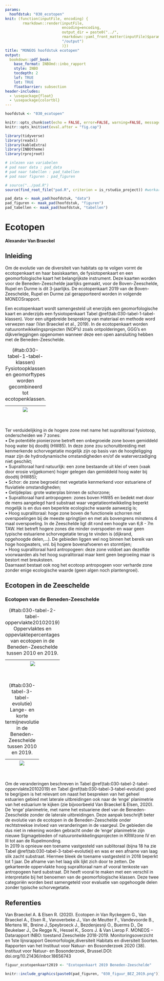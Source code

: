 ```yaml
---
params:
  hoofdstuk: "030_ecotopen"
knit: (function(inputFile, encoding) {
        rmarkdown::render(inputFile,
                          encoding=encoding,
                          output_dir = paste0("../", 
                          rmarkdown::yaml_front_matter(inputFile)$params$hoofdstuk, 
                          "/output")
                          )})
title: "MONEOS hoofdstuk ecotopen"
output:
  bookdown::pdf_book:
    base_format: INBOmd::inbo_rapport
    style: INBO
    tocdepth: 2
    lof: TRUE
    lot: TRUE
    floatbarrier: subsection
header-includes: 
  - \usepackage{float}
  - \usepackage{colortbl}
---
```



```r

hoofdstuk <- "030_ecotopen"

```


```r

knitr::opts_chunk$set(echo = FALSE, error=FALSE, warning=FALSE, message=FALSE, cache=FALSE, fig.showtext = TRUE, dpi = 300, fig.pos = "H", out.extra = '')
knitr::opts_knit$set(eval.after = "fig.cap")

```


```r

library(tidyverse)
library(readxl)
library(kableExtra)
library(INBOtheme)
library(rprojroot)

```


```r

# inlezen van variabelen
# pad naar data : pad_data
# pad naar tabellen : pad_tabellen
# pad naar figuren : pad_figuren

# source("../pad.R")
source(find_root_file("pad.R", criterion = is_rstudio_project)) #workaround pc Gunther

pad_data <- maak_pad(hoofdstuk, "data")
pad_figuren <- maak_pad(hoofdstuk, "figuren")
pad_tabellen <- maak_pad(hoofdstuk, "tabellen")

```


# Ecotopen


__Alexander Van Braeckel__


## Inleiding

Om de evolutie van de diversiteit van habitats op te volgen vormt de ecotopenkaart en haar basiskaarten, de fysiotopenkaart en een geomorfologische kaart het belangrijkste instrument. Deze kaarten worden voor de Beneden-Zeeschelde jaarlijks gemaakt, voor de Boven-Zeeschelde, Rupel en Durme is dit 3-jaarlijks. De ecotopenkaart 2019 van de Boven-Zeeschelde, Rupel en Durme zal gerapporteerd worden in volgende MONEOSrapport. 

Een ecotopenkaart wordt samengesteld uit enerzijds een geomorfologische kaart en anderzijds een fysiotopenkaart Tabel \@ref(tab:030-tabel-1-tabel-klassen). Voor een uitgebreide bespreking van materiaal en methode word verwezen naar (Van Braeckel et al., 2019). In de ecotopenkaart worden natuurontwikkelingsprojecten (NOP’s) zoals ontpolderingen, GGG’s en dijkverleggingen opgenomen wanneer deze een open aansluiting hebben met de Beneden-Zeeschelde. 

Table: (\#tab:030-tabel-1-tabel-klassen) Fysiotoopklassen en geomorftypes worden gecombineerd tot ecotopenklassen.

| \arrayrulecolor{white} ![](`r paste0(pad_tabellen, "030_tabel_1_tabel_klassen.png")`){out.width="100%"} |
| -- |

<br/>


Ter verduidelijking in de hogere zone met name het supralitoraal fysiotoop, onderscheiden we 7 zones:   
•	De potentiële pionierzone betreft een onbegroeide zone boven gemiddeld hoog water bij doodtij (HW85). In deze zone zou schoruitbreiding met kenmerkende schorvegetatie mogelijk zijn op basis van de hoogteligging maar zijn de hydrodynamische omstandigheden en/of de waterverzadiging niet geschikt;  
•	Supralitoraal hard natuurlijk: een zone bestaande uit klei of veen (vaak door erosie vrijgekomen) hoger gelegen dan gemiddeld hoog water bij doodtij (HW85);  
•	Schor: de zone begroeid met vegetatie kenmerkend voor estuariene of fluviatiele omstandigheden;  
•	Getijdeplas: grote waterplas binnen de schorzone;  
•	Supralitoraal hard antropogeen: zones boven HW85 en bedekt met door de mens aangelegd hard substraat waar vegetatieontwikkeling beperkt mogelijk is en dus een beperkte ecologische waarde aanwezig is;  
•	Hoog supralitoraal: hoge zone boven de functionele schorren met overspoelingen bij de meeste springtijen en met als bovengrens minstens 4 maal overspoeling. In de Zeeschelde ligt dit rond een hoogte van 6,8 - 7m TAW. Het betreft hogere zones die minder overspoelen en waar geen typische estuariene schorvegetatie terug te vinden is (dijkrand, opgehoogde delen,…). De gebieden liggen wel nog binnen het bereik van hoge hoogwaters, vnl. bij hogere bovenafvoeren en stormtijen;  
•	Hoog supralitoraal hard antropogeen: deze zone voldoet aan dezelfde voorwaarden als het hoog supralitoraal maar kent geen begroeiing maar is bestort met breuksteen.  
Daarnaast bestaat ook nog het ecotoop antropogeen voor verharde zone zonder enige ecologische waarde (geen algen noch plantengroei).

<!-- \newpage -->

## Ecotopen in de Zeeschelde

### Ecotopen van de Beneden-Zeeschelde

Table: (\#tab:030-tabel-2-tabel-oppervlakte20102019) Oppervlaktes en oppevlaktepercentages van ecotopen in de Beneden-Zeeschelde tussen 2010 en 2019.

| \arrayrulecolor{white} ![](`r paste0(pad_tabellen, "030_tabel_2_Oppervlakte2010_2019.PNG")`){out.width="100%"} |
| -- |

<br/>


Table: (\#tab:030-tabel-3-tabel-evolutie) Lange- en korte termijnevolutie in de Beneden-Zeeschelde tussen 2010 en 2019.

| \arrayrulecolor{white} ![](`r paste0(pad_tabellen, "030_tabel_3_evolutie.PNG")`){out.width="100%"} |
| -- |

<br/>


Om de veranderingen beschreven in Tabel \@ref(tab:030-tabel-2-tabel-oppervlakte20102019) en Tabel \@ref(tab:030-tabel-3-tabel-evolutie) goed te begrijpen is het relevant om naast het bespreken van het geheel estuarien gebied met laterale uitbreidingen ook naar de ‘enge’ planimetrie van het estuarium te kijken (zie bijvoorbeeld Van Braeckel & Elsen, 2020). De ‘enge’ planimetrie, met name het estuariene deel van de Beneden-Zeeschelde zonder de laterale uitbreidingen. Deze aanpak beschrijft beter de evolutie van de ecotopen in de Beneden-Zeeschelde onder rechtstreekse invloed van veranderingen in de vaargeul. De gebieden die dus niet in rekening worden gebracht onder de ‘enge’ planimetrie zijn nieuwe Sigmagebieden of natuurontwikkelingsprojecten in KRWzone IV en III tot aan de Rupelmonding.  
In 2019 is opnieuw een toename vastgesteld van sublitoraal (bijna 18 ha zie Tabel \@ref(tab:030-tabel-3-tabel-evolutie)) en was er een afname van laag slik zacht substraat. Hiermee bleek de toename vastgesteld in 2018 beperkt tot 1 jaar.  De afname van het laag slik lijkt zich door te zetten. De gekarteerde oppervlakte hoog supralitoraal nam af vooral tenkoste van antropogeen hard substraat. Dit heeft vooral te maken met een verschil in interpretatie bij het benoemen van de geomorfologische klassen. Deze twee categoriën worden best samengeteld voor evaluatie van opgehoogde delen zonder typische schorvegetatie. 

## Referenties

Van Braeckel A. & Elsen R. (2020). Ecotopen _in_ Van Ryckegem G., Van Braeckel A., Elsen R., Vanoverbeke J., Van de Meutter F., Vandevoorde B., Mertens W., Breine J.,Speybroeck J., Bezdenjesnji O., Buerms D., De Beukelaer J., De Regge N., Hessel K., Soors J. & Van Lierop F. MONEOS – Datarapport INBO: toestand Zeeschelde 2018-2019. Monitoringsoverzicht en 1ste lijnsrapport Geomorfologie,diversiteit Habitats en diversiteit Soorten. Rapporten van het Instituut voor Natuur- en Bosonderzoek 2020 (38). Instituut voor Natuur- en Bosonderzoek, Brussel.DOI: doi.org/10.21436/inbor.18656743  

```r

figuur_ecotopenkaart2019 <- "Ecotopenkaart 2019 Beneden-Zeeschelde"

knitr::include_graphics(paste0(pad_figuren, "030_figuur_BEZ_2019.png"))

```
<br/>


